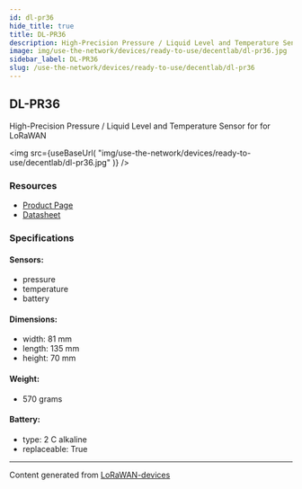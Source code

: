 ```yaml
---
id: dl-pr36
hide_title: true
title: DL-PR36
description: High-Precision Pressure / Liquid Level and Temperature Sensor for for LoRaWAN
image: img/use-the-network/devices/ready-to-use/decentlab/dl-pr36.jpg
sidebar_label: DL-PR36
slug: /use-the-network/devices/ready-to-use/decentlab/dl-pr36
---
```



## DL-PR36

High-Precision Pressure / Liquid Level and Temperature Sensor for for LoRaWAN

<img
src={useBaseUrl(
"img/use-the-network/devices/ready-to-use/decentlab/dl-pr36.jpg"
)}
/>

### Resources

- [Product Page](https://www.decentlab.com/products/high-precision-pressure-/-liquid-level-and-temperature-sensor-for-lorawan)
- [Datasheet](https://cdn.decentlab.com/download/datasheets/Decentlab-DL-PR36-datasheet.pdf)

### Specifications

#### Sensors:
- pressure
- temperature
- battery
#### Dimensions:
- width: 81 mm
- length: 135 mm
- height: 70 mm
#### Weight: 
- 570 grams
#### Battery: 
- type: 2 C alkaline
- replaceable: True



---
Content generated from [LoRaWAN-devices](https://github.com/TheThingsNetwork/lorawan-devices)
